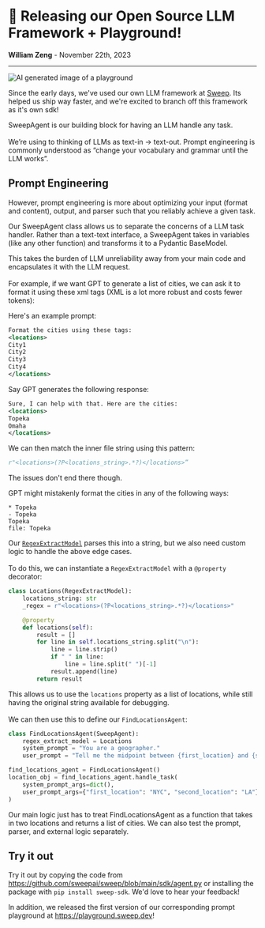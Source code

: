 # 🎉 Releasing our Open Source LLM Framework + Playground!
**William Zeng** - November 22th, 2023

---
<img src="/covers/llm-sdk.png" alt="AI generated image of a playground" />

Since the early days, we've used our own LLM framework at [Sweep](https://sweep.dev). Its helped us ship way faster, and we're excited to branch off this framework as it's own sdk!

SweepAgent is our building block for having an LLM handle any task. <br></br>
We’re using to thinking of LLMs as text-in -> text-out. Prompt engineering is commonly understood as “change your vocabulary and grammar until the LLM works”.

## Prompt Engineering

However, prompt engineering is more about optimizing your input (format and content), output, and parser such that you reliably achieve a given task.

Our SweepAgent class allows us to separate the concerns of a LLM task handler. Rather than a text-text interface, a SweepAgent takes in variables (like any other function) and transforms it to a Pydantic BaseModel.

This takes the burden of LLM unreliability away from your main code and encapsulates it with the LLM request. <br></br>
For example, if we want GPT to generate a list of cities, we can ask it to format it using these xml tags (XML is a lot more robust and costs fewer tokens):

Here's an example prompt:

```xml
Format the cities using these tags:
<locations>
City1
City2
City3
City4
</locations>
```

Say GPT generates the following response:

```xml
Sure, I can help with that. Here are the cities:
<locations>
Topeka
Omaha
</locations>
```

We can then match the inner file string using this pattern:
```python
r"<locations>(?P<locations_string>.*?)</locations>”
```

The issues don't end there though.

GPT might mistakenly format the cities in any of the following ways:

```
* Topeka
- Topeka
Topeka
file: Topeka
```

Our [`RegexExtractModel`](https://github.com/sweepai/sweep/blob/main/sdk/agent.py#L15) parses this into a string, but we also need custom logic to handle the above edge cases.<br></br>
To do this, we can instantiate a `RegexExtractModel` with a `@property` decorator:
```python
class Locations(RegexExtractModel):
    locations_string: str
    _regex = r"<locations>(?P<locations_string>.*?)</locations>"

    @property
    def locations(self):
        result = []
        for line in self.locations_string.split("\n"):
            line = line.strip()
            if " " in line:
                line = line.split(" ")[-1]
            result.append(line)
        return result
```

This allows us to use the `locations` property as a list of locations, while still having the original string available for debugging.<br></br>
We can then use this to define our `FindLocationsAgent`:

```python
class FindLocationsAgent(SweepAgent):
    regex_extract_model = Locations
    system_prompt = "You are a geographer."
    user_prompt = "Tell me the midpoint between {first_location} and {second_location}. Then provide four cities near that midpoint formatted using <locations>\nCity1\nCity2\nCity3\nCity4\n</locations> tags."

find_locations_agent = FindLocationsAgent()
location_obj = find_locations_agent.handle_task(
    system_prompt_args=dict(),
    user_prompt_args={"first_location": "NYC", "second_location": "LA"},
)
```

Our main logic just has to treat FindLocationsAgent as a function that takes in two locations and returns a list of cities. We can also test the prompt, parser, and external logic separately.


## Try it out

Try it out by copying the code from https://github.com/sweepai/sweep/blob/main/sdk/agent.py or installing the package with `pip install sweep-sdk`. We'd love to hear your feedback!

In addition, we released the first version of our corresponding prompt playground at https://playground.sweep.dev!
